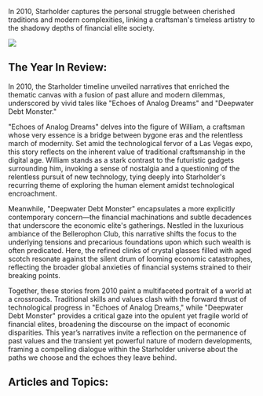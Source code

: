 In 2010, Starholder captures the personal struggle between cherished traditions and modern complexities, linking a craftsman's timeless artistry to the shadowy depths of financial elite society.

![](https://drbs5yklwtho3.cloudfront.net/images/1752606805953-z8tdzqhwxeq-image.jpg)

## The Year In Review:

In 2010, the Starholder timeline unveiled narratives that enriched the thematic canvas with a fusion of past allure and modern dilemmas, underscored by vivid tales like "Echoes of Analog Dreams" and "Deepwater Debt Monster."

"Echoes of Analog Dreams" delves into the figure of William, a craftsman whose very essence is a bridge between bygone eras and the relentless march of modernity. Set amid the technological fervor of a Las Vegas expo, this story reflects on the inherent value of traditional craftsmanship in the digital age. William stands as a stark contrast to the futuristic gadgets surrounding him, invoking a sense of nostalgia and a questioning of the relentless pursuit of new technology, tying deeply into Starholder's recurring theme of exploring the human element amidst technological encroachment.

Meanwhile, "Deepwater Debt Monster" encapsulates a more explicitly contemporary concern—the financial machinations and subtle decadences that underscore the economic elite's gatherings. Nestled in the luxurious ambiance of the Bellerophon Club, this narrative shifts the focus to the underlying tensions and precarious foundations upon which such wealth is often predicated. Here, the refined clinks of crystal glasses filled with aged scotch resonate against the silent drum of looming economic catastrophes, reflecting the broader global anxieties of financial systems strained to their breaking points.

Together, these stories from 2010 paint a multifaceted portrait of a world at a crossroads. Traditional skills and values clash with the forward thrust of technological progress in "Echoes of Analog Dreams," while "Deepwater Debt Monster" provides a critical gaze into the opulent yet fragile world of financial elites, broadening the discourse on the impact of economic disparities. This year’s narratives invite a reflection on the permanence of past values and the transient yet powerful nature of modern developments, framing a compelling dialogue within the Starholder universe about the paths we choose and the echoes they leave behind.

## Articles and Topics:
